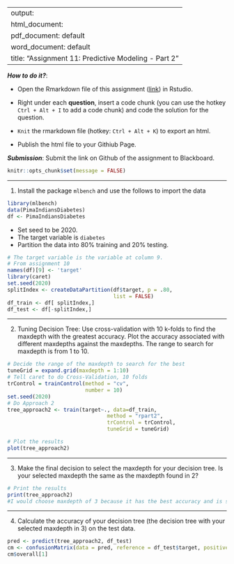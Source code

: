 
---
output: 
  html_document:
  pdf_document: default
  word_document: default
title: "Assignment 11: Predictive Modeling - Part 2"
---

***How to do it?***: 

- Open the Rmarkdown file of this assignment ([link](fa2021_assignment11.Rmd)) in Rstudio. 

- Right under each **question**, insert  a code chunk (you can use the hotkey `Ctrl + Alt + I` to add a code chunk) and code the solution for the question. 

- `Knit` the rmarkdown file (hotkey: `Ctrl + Alt + K`) to export an html.  

-  Publish the html file to your Githiub Page. 

***Submission***: Submit the link on Github of the assignment to Blackboard.

```r
knitr::opts_chunk$set(message = FALSE)
```


-------

1. Install the package `mlbench` and use the follows to import the data

```r
library(mlbench)
data(PimaIndiansDiabetes)
df <- PimaIndiansDiabetes
```

- Set seed to be 2020. 
- The target variable is `diabetes`
- Partition the data into 80% training and 20% testing.  

```r
# The target variable is the variable at column 9. 
# From assignment 10
names(df)[9] <- 'target'
library(caret)
set.seed(2020)
splitIndex <- createDataPartition(df$target, p = .80, 
                                  list = FALSE)
df_train <- df[ splitIndex,]
df_test <- df[-splitIndex,]
```

-------

2. Tuning Decision Tree:  Use cross-validation with 10 k-folds to find the maxdepth with the greatest accuracy. Plot the accuracy associated with different maxdepths against the maxdepths. The range to search for maxdepth is from 1 to 10. 

```r
# Decide the range of the maxdepth to search for the best
tuneGrid = expand.grid(maxdepth = 1:10)
# Tell caret to do Cross-Validation, 10 folds
trControl = trainControl(method = "cv",
                         number = 10)
set.seed(2020)
# Do Approach 2 
tree_approach2 <- train(target~., data=df_train, 
                                method = "rpart2", 
                                trControl = trControl,
                                tuneGrid = tuneGrid)

# Plot the results
plot(tree_approach2)
```


-------

3. Make the final decision to select the maxdepth for your decision tree.  Is your selected maxdepth the same as the maxdepth found in 2? 

```r
# Print the results
print(tree_approach2)
#I would choose maxdepth of 3 because it has the best accuracy and is still a relatively simple tree that should be easy to follow.  Adding more depth makes the model perform worse in cross-validation, and it makes a tree that is harder to follow.
```


-------

4. Calculate the accuracy of your decision tree (the decision tree with your selected maxdepth in 3) on the test data. 

```r
pred <- predict(tree_approach2, df_test)
cm <- confusionMatrix(data = pred, reference = df_test$target, positive = "pos")
cm$overall[1]
```


